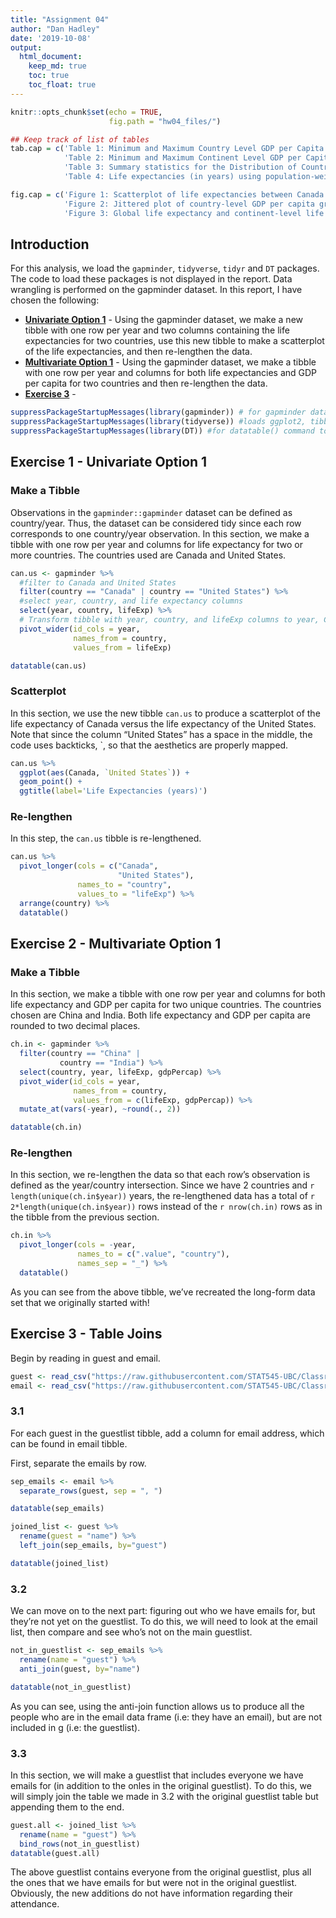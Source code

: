 ```yaml
---
title: "Assignment 04"
author: "Dan Hadley"
date: '2019-10-08'
output: 
  html_document:
    keep_md: true
    toc: true
    toc_float: true
---
```


```r
knitr::opts_chunk$set(echo = TRUE,
                      fig.path = "hw04_files/")

## Keep track of list of tables
tab.cap = c('Table 1: Minimum and Maximum Country Level GDP per Capita by Continent and the corresponding countries and years',
            'Table 2: Minimum and Maximum Continent Level GDP per Capita and the corresponding year',
            'Table 3: Summary statistics for the Distribution of Country GDP per Capita by Continent',
            'Table 4: Life expectancies (in years) using population-weighted means across all countries globally and within continents')

fig.cap = c('Figure 1: Scatterplot of life expectancies between Canada and the United States',
            'Figure 2: Jittered plot of country-level GDP per capita grouped by continent',
            'Figure 3: Global life expectancy and continent-level life expectancies over time')
```

## Introduction

For this analysis, we load the `gapminder`, `tidyverse`, `tidyr` and `DT` packages.  The code to load these packages is not displayed in the report.  Data wrangling is performed on the gapminder dataset.  In this report, I have chosen the following:

  * [__Univariate Option 1__](#exercise-1---univariate-option-1) - Using the gapminder dataset, we make a new tibble with one row per year and two columns containing the life expectancies for two countries, use this new tibble to make a scatterplot of the life expectancies, and then re-lengthen the data.
  * [__Multivariate Option 1__](#exercise-2---multivariate-option-1) - Using the gapminder dataset, we make a tibble with one row per year and columns for both life expectancies and GDP per capita for two countries and then re-lengthen the data.
  * [__Exercise 3__](#exercise-3---table-joins) - 

```r
suppressPackageStartupMessages(library(gapminder)) # for gapminder dataset
suppressPackageStartupMessages(library(tidyverse)) #loads ggplot2, tibble, tidyr, dplyr packages
suppressPackageStartupMessages(library(DT)) #for datatable() command to display datatables
```

## Exercise 1 - Univariate Option 1

### Make a Tibble

Observations in the `gapminder::gapminder` dataset can be defined as country/year.  Thus, the dataset can be considered tidy since each row corresponds to one country/year observation.  In this section, we make a tibble with one row per year and columns for life expectancy for two or more countries.  The countries used are Canada and United States.

```r
can.us <- gapminder %>% 
  #filter to Canada and United States
  filter(country == "Canada" | country == "United States") %>% 
  #select year, country, and life expectancy columns
  select(year, country, lifeExp) %>% 
  # Transform tibble with year, country, and lifeExp columns to year, Canada and United States with life expectancies
  pivot_wider(id_cols = year,
              names_from = country,
              values_from = lifeExp)

datatable(can.us)
```

### Scatterplot

In this section, we use the new tibble `can.us` to produce a scatterplot of the life expectancy of Canada versus the life expectancy of the United States.  Note that since the column "United States" has a space in the middle, the code uses backticks, \`, so that the aesthetics are properly mapped.

```r
can.us %>% 
  ggplot(aes(Canada, `United States`)) +
  geom_point() +
  ggtitle(label='Life Expectancies (years)')
```

### Re-lengthen 

In this step, the `can.us` tibble is re-lengthened.

```r
can.us %>% 
  pivot_longer(cols = c("Canada",
                        "United States"),
               names_to = "country",
               values_to = "lifeExp") %>% 
  arrange(country) %>% 
  datatable()
```

## Exercise 2 - Multivariate Option 1

### Make a Tibble

In this section, we make a tibble with one row per year and columns for both life expectancy and GDP per capita for two unique countries.  The countries chosen are China and India.  Both life expectancy and GDP per capita are rounded to two decimal places.

```r
ch.in <- gapminder %>% 
  filter(country == "China" |
           country == "India") %>% 
  select(country, year, lifeExp, gdpPercap) %>% 
  pivot_wider(id_cols = year,
              names_from = country,
              values_from = c(lifeExp, gdpPercap)) %>% 
  mutate_at(vars(-year), ~round(., 2))

datatable(ch.in)
```

### Re-lengthen

In this section, we re-lengthen the data so that each row's observation is defined as the year/country intersection.  Since we have 2 countries and `r length(unique(ch.in$year))` years, the re-lengthened data has a total of `r 2*length(unique(ch.in$year))` rows instead of the `r nrow(ch.in)` rows as in the tibble from the previous section.

```r
ch.in %>% 
  pivot_longer(cols = -year,
               names_to = c(".value", "country"),
               names_sep = "_") %>% 
  datatable()
```
As you can see from the above tibble, we've recreated the long-form data set that we originally started with!

## Exercise 3 - Table Joins

Begin by reading in guest and email.

```r
guest <- read_csv("https://raw.githubusercontent.com/STAT545-UBC/Classroom/master/data/wedding/attend.csv")
email <- read_csv("https://raw.githubusercontent.com/STAT545-UBC/Classroom/master/data/wedding/emails.csv")

```

### 3.1 
For each guest in the guestlist tibble, add a column for email address, which can be found in email tibble.

First, separate the emails by row.
```r
sep_emails <- email %>% 
  separate_rows(guest, sep = ", ")

datatable(sep_emails)
```

```r
joined_list <- guest %>% 
  rename(guest = "name") %>% 
  left_join(sep_emails, by="guest")

datatable(joined_list)
```

### 3.2
We can move on to the next part: figuring out who we have emails for, but they're not yet on the guestlist. To do this, we will need to look at the email list, then compare and see who's not on the main guestlist.

```r
not_in_guestlist <- sep_emails %>%  
  rename(name = "guest") %>% 
  anti_join(guest, by="name")

datatable(not_in_guestlist)
```

As you can see, using the anti-join function allows us to produce all the people who are in the email data frame (i.e: they have an email), but are not included in g (i.e: the guestlist). 

### 3.3 
In this section, we will make a guestlist that includes everyone we have emails for (in addition to the onles in the original guestlist). To do this, we will simply join the table we made in 3.2 with the original guestlist table but appending them to the end. 

```r
guest.all <- joined_list %>% 
  rename(name = "guest") %>% 
  bind_rows(not_in_guestlist)
datatable(guest.all)
```

The above guestlist contains everyone from the original guestlist, plus all the ones that we have emails for but were not in the original guestlist. Obviously, the new additions do not have information regarding their attendance. 

